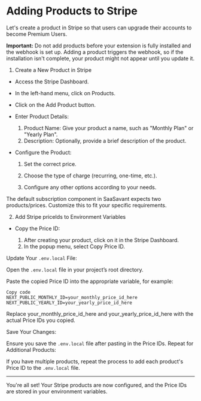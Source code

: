 
# Adding Products to Stripe

Let's create a product in Stripe so that users can upgrade their accounts to become Premium Users.

<Callout emoji="📣"> **Important:** Do not add products before your extension is fully installed and the webhook is set up. Adding a product triggers the webhook, so if the installation isn't complete, your product might not appear until you update it. </Callout>
1. Create a New Product in Stripe

- Access the Stripe Dashboard.

- In the left-hand menu, click on Products.

- Click on the Add Product button.

- Enter Product Details:

  1. Product Name: Give your product a name, such as "Monthly Plan" or "Yearly Plan".
  2. Description: Optionally, provide a brief description of the product.

- Configure the Product:

  1. Set the correct price.

  2. Choose the type of charge (recurring, one-time, etc.).

  3. Configure any other options according to your needs.

The default subscription component in SaaSavant expects two products/prices. Customize this to fit your specific requirements.

2. Add Stripe priceIds to Environment Variables

- Copy the Price ID:

  1. After creating your product, click on it in the Stripe Dashboard.
  2. In the popup menu, select Copy Price ID.
  
Update Your `.env.local` File:

Open the `.env.local` file in your project’s root directory.

Paste the copied Price ID into the appropriate variable, for example:

```env
Copy code
NEXT_PUBLIC_MONTHLY_ID=your_monthly_price_id_here
NEXT_PUBLIC_YEARLY_ID=your_yearly_price_id_here
```

Replace your_monthly_price_id_here and your_yearly_price_id_here with the actual Price IDs you copied.

Save Your Changes:

Ensure you save the `.env.local` file after pasting in the Price IDs.
Repeat for Additional Products:

If you have multiple products, repeat the process to add each product&apos;s Price ID to the `.env.local` file.

---

You're all set! Your Stripe products are now configured, and the Price IDs are stored in your environment variables.